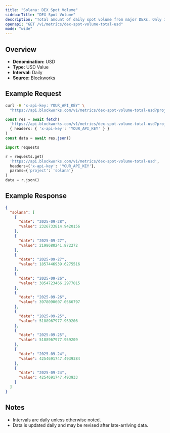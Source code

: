 ```yaml
---
title: "Solana: DEX Spot Volume"
sidebarTitle: "DEX Spot Volume"
description: "Total amount of daily spot volume from major DEXs. Only includes volumes from fee-paying liquidity pools."
openapi: "GET /v1/metrics/dex-spot-volume-total-usd"
mode: "wide"
---
```


## Overview

- **Denomination:** USD
- **Type:** USD Value
- **Interval:** Daily
- **Source:** Blockworks

## Example Request

<CodeGroup>

```bash cURL
curl -H "x-api-key: YOUR_API_KEY" \
  "https://api.blockworks.com/v1/metrics/dex-spot-volume-total-usd?project=solana"
```

```typescript TypeScript
const res = await fetch(
  'https://api.blockworks.com/v1/metrics/dex-spot-volume-total-usd?project=solana',
  { headers: { 'x-api-key': 'YOUR_API_KEY' } }
)
const data = await res.json()
```

```python Python
import requests

r = requests.get(
  'https://api.blockworks.com/v1/metrics/dex-spot-volume-total-usd',
  headers={'x-api-key': 'YOUR_API_KEY'},
  params={'project': 'solana'}
)
data = r.json()
```

</CodeGroup>

## Example Response

```json
{
  "solana": [
    {
      "date": "2025-09-28",
      "value": 2326733814.9420156
    },
    {
      "date": "2025-09-27",
      "value": 2198680241.872272
    },
    {
      "date": "2025-09-27",
      "value": 1857446939.6275516
    },
    {
      "date": "2025-09-26",
      "value": 3854723466.2977815
    },
    {
      "date": "2025-09-26",
      "value": 3978090607.0566797
    },
    {
      "date": "2025-09-25",
      "value": 5188967977.959206
    },
    {
      "date": "2025-09-25",
      "value": 5188967977.959209
    },
    {
      "date": "2025-09-24",
      "value": 4254691747.4939384
    },
    {
      "date": "2025-09-24",
      "value": 4254691747.493933
    }
  ]
}
```

## Notes
- Intervals are daily unless otherwise noted.
- Data is updated daily and may be revised after late-arriving data.